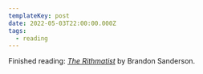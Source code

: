 ```yaml
---
templateKey: post
date: 2022-05-03T22:00:00.000Z
tags:
  - reading
---
```

Finished reading: <i>[The Rithmatist](https://www.goodreads.com/book/show/22443261-the-rithmatist)</i> by Brandon Sanderson.
